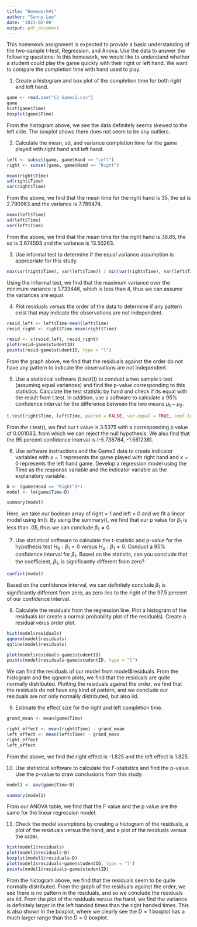 ```yaml
---
title: "Homework#1"
author: "Sunny Lee"
date: '2021-02-08'
output: pdf_document
---
```

This homework assignment is expected to provide a basic understanding of the two-sample t-test, Regression, and Anova. Use the \textbf{C2 Games2.csv} data to answer the following questions: In this homework, we would like to understand whether a student could play the game quickly with their right or left hand. We want to compare the completion time with hand used to play. \textbf{Make sure to explain every plots and outputs and please do not incude irrelevant information to the question.} \textbf{This homework is due on Monday January 15,2021.}

1) Create a histogram and box plot of the completion time for both right and left hand. 
```r
game <- read.csv("C2 Games2.csv")
game
hist(game$Time)
boxplot(game$Time)
```
From the histogram above, we see the data definitely seems skewed to the left side. The boxplot shows there does not seem to be any outliers. 

2) Calculate the mean, sd, and variance completion time for the game played with right hand and left hand.
```r
left <- subset(game, game$Hand == "Left")
right <- subset(game, game$Hand == "Right")

mean(right$Time)
sd(right$Time)
var(right$Time)
```
From the above, we find that the mean time for the right hand is 35, the sd is 2.790963 and the variance is 7.789474.
```r
mean(left$Time)
sd(left$Time)
var(left$Time)
```
From the above, we find that the mean time for the right hand is 38.65, the sd is 3.674593 and the variance is 13.50263. 

3) Use informal test to determine if the  equal variance assumption is appropriate for this study. 
```r
max(var(right$Time), var(left$Time)) / min(var(right$Time), var(left$Time))
```
Using the informal test, we find that the maximum variance over the minimum variance is 1.733446, which is less than 4, thus we can assume the variances are equal. 

4) Plot residuals versus the order of the data to determine if any pattern exist that may indicate the observations are not independent.
```r
resid_left <- left$Time-mean(left$Time)
resid_right <- right$Time-mean(right$Time)

resid <- c(resid_left, resid_right)
plot(resid~game$studentID)
points(resid~game$studentID, type = "l")
```

From the graph above, we find that the residuals against the order do not have any pattern to indicate the observations are not independent.

5) Use a statistical software (t.test()) to conduct a two sample t-test (assuming equal variances) and find the p-value corresponding to this statistics. Calculate the test statistic by hand and check if its equal with the result from t.test. In addition, use a software to calculate a 95% confidence interval for the difference between the two means $\mu_1-\mu_2$. 
```r
t.test(right$Time, left$Time, paired = FALSE, var.equal = TRUE, conf.level = .95, mu = 0, alternative = "two.sided")
```

From the t.test(), we find our t value is 3.5375 with a corresponding p value of 0.001083, from which we can reject the null hypothesis. We also find that the 95 percent confidence interval is (-5.738764, -1.561236). 

6)  Use software instructions and the Game2 data to create indicator variables with $x=1$ represents the game played with right hand and $x=0$ represents the left hand game. Develop a regression model using the Time as the response variable and the indicator variable as the explanatory variable.
```r
D <- (game$Hand == "Right")*1
model <- lm(game$Time~D)

summary(model)
```
Here, we take our boolean array of right = 1 and left = 0 and we fit a linear model using lm(). By using the summary(), we find that our p value for $\beta_1$ is less than .05, thus we can conclude $\beta_1 \neq 0$. 

7) Use statistical software to calculate the t-statistic and p-value for the hypothesis test $H_0: \beta_1=0$ versus $H_a: \beta_1\neq 0.$ Conduct a 95% confidence interval for $\beta_1$. Based on the statistis, can you conclude that the coefficient, $\beta_1$, is significantly different from zero?

```r
confint(model)
```
Based on the confidence interval, we can definitely conclude $\beta_1$ is significantly different from zero, as zero lies to the right of the 97.5 percent of our confidence interval. 

8) Calculate the residuals from the regression line. Plot a histogram of the residuals (or create a normal probability plot of the residuals). Create a residual verus order plot. 
```r
hist(model$residuals)
qqnorm(model$residuals)
qqline(model$residuals)

plot(model$residuals~game$studentID)
points(model$residuals~game$studentID, type = "l")
```
We can find the residuals of our model from model$residuals. From the histogram and the qqnorm plots, we find that the residuals are quite normally distributed. Plotting the residuals against the order, we find that the residuals do not have any kind of pattern, and we conclude our residuals are not only normally distributed, but also iid. 

9) Estimate the effect size for the right and left completion time. 
```r
grand_mean <- mean(game$Time)

right_effect <- mean(right$Time) - grand_mean
left_effect <- mean(left$Time) - grand_mean
right_effect
left_effect
```

From the above, we find the right effect is -1.825 and the left effect is 1.825. 

10) Use statistical software to calculate the F-statistics and find the p-value. Use the p-value to draw conclusions from this study.
```r
model1 <- aov(game$Time~D)

summary(model1)
```

From our ANOVA table, we find that the F value and the p value are the same for the linear regression model. 

11) Check the model assmptions by creating a histogram of the residuals, a plot of the residuals versus the hand, and a plot of the residuals versus the order. 
```r
hist(model1$residuals)
plot(model1$residuals~D)
boxplot(model1$residuals~D)
plot(model1$residuals~game$studentID, type = "l")
points(model1$residuals~game$studentID)
```

From the histogram above, we find that the residuals seem to be quite normally distributed. From the graph of the residuals against the order, we see there is no pattern in the residuals, and so we conclude the residuals are iid. From the plot of the residuals versus the hand, we find the variance is definitely larger in the left handed times than the right handed times. This is also shown in the boxplot, where we clearly see the $D=1$ boxplot has a much larger range than the $D=0$ boxplot. 